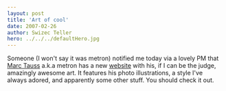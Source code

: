 ```yaml
---
layout: post
title: 'Art of cool'
date: 2007-02-26
author: Swizec Teller
hero: ../../../defaultHero.jpg
---
```

Someone (I won't say it was metron) notified me today via a lovely PM that [Marc Tauss](http://www.marctauss.com/flash.html) a.k.a metron has a new [website](http://www.marctauss.com/flash.html) with his, if I can be the judge, amazingly awesome art. It features his photo illustrations, a style I've always adored, and apparently some other stuff. You should check it out.